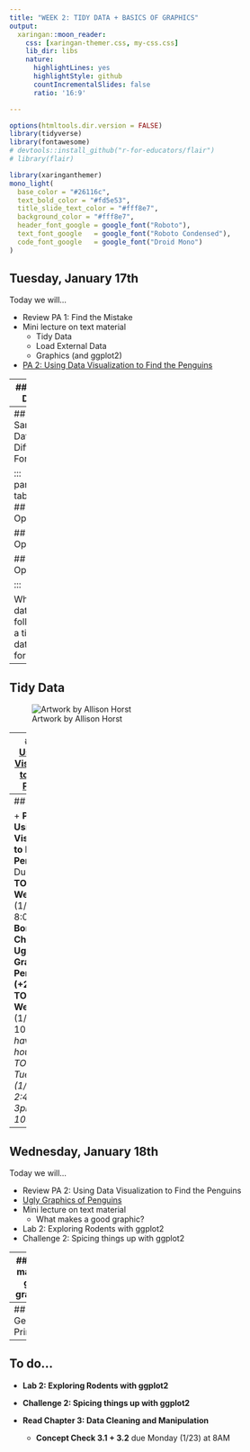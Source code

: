 ```yaml
---
title: "WEEK 2: TIDY DATA + BASICS OF GRAPHICS"
output:
  xaringan::moon_reader:
    css: [xaringan-themer.css, my-css.css]
    lib_dir: libs
    nature:
      highlightLines: yes
      highlightStyle: github
      countIncrementalSlides: false
      ratio: '16:9'

---
```


```r
options(htmltools.dir.version = FALSE)
library(tidyverse)
library(fontawesome)
# devtools::install_github("r-for-educators/flair")
# library(flair)
```

```r
library(xaringanthemer)
mono_light(
  base_color = "#26116c",
  text_bold_color = "#fd5e53",
  title_slide_text_color = "#fff8e7",
  background_color = "#fff8e7",
  header_font_google = google_font("Roboto"),
  text_font_google   = google_font("Roboto Condensed"),
  code_font_google   = google_font("Droid Mono")
)
```

## Tuesday, January 17th

Today we will...

+ Review PA 1: Find the Mistake
+ Mini lecture on text material
  + Tidy Data
  + Load External Data
  + Graphics (and ggplot2)
+ [PA 2: Using Data Visualization to Find the Penguins](https://earobinson95.github.io/stat331-calpoly/practice-activities/PA2-ggplot-palmer-penguins.html)

---
## Tidy Data

![Artwork by Allison Horst](https://cdn.myportfolio.com/45214904-6a61-4e23-98d6-b140f8654a40/85520b8f-4629-4763-8a2a-9ceff27458bf_rw_1920.jpg?h=21007b20ac00cf37318dca645c215453)
---
## Same Data, Different Formats

::: panel-tabset
## Option 1

## Option 2

## Option 3

:::

Which data follows a tidy data format?

---
## Tidy Data

![Artwork by Allison Horst](https://cdn.myportfolio.com/45214904-6a61-4e23-98d6-b140f8654a40/40488240-4609-4dc3-8920-693e078b55ce_rw_1920.jpg?h=2e96a7e21e19c43867546498da026649)

---
## [PA 2: Using Data Visualization to Find the Penguins](https://earobinson95.github.io/stat331-calpoly/practice-activities/PA2-ggplot-palmer-penguins.html)

![Artwork by Allison Horst](https://allisonhorst.github.io/palmerpenguins/reference/figures/lter_penguins.png)

+ Use ggplot2 to create the visualizations and submit your answers to the Canvas Quiz.
+ I encourage you to use your neighbors for support!

---
## To do...

+ **PA 2: Using Data Visualization to Find the Penguins**
  + Due **TOMORROW, Wednesday** (1/18) at 8:00AM
+ **Bonus Challenge: Ugly Graphics of Penguins (+2)**
  + Due **TOMORROW, Wednesday** (1/18) at 10:10AM
*I have office hours TODAY, Tuesday (1/17) from 2:40pm - 3pm in 25-103*

---
## Wednesday, January 18th

Today we will...

+ Review PA 2: Using Data Visualization to Find the Penguins
+ [Ugly Graphics of Penguins](https://docs.google.com/presentation/d/1bChpVMyrhBnOjJLwK1ku9uIcM6I-ZTTMXkY0200CHhw/edit#slide=id.p)
+ Mini lecture on text material
  + What makes a good graphic?
+ Lab 2: Exploring Rodents with ggplot2
+ Challenge 2: Spicing things up with ggplot2

---
## What makes a good graphic?

---
## Gestalt Principles

---

## To do...

+ **Lab 2: Exploring Rodents with ggplot2**

+ **Challenge 2: Spicing things up with ggplot2**

+ **Read Chapter 3: Data Cleaning and Manipulation**
  + **Concept Check 3.1 + 3.2** due Monday (1/23) at 8AM
